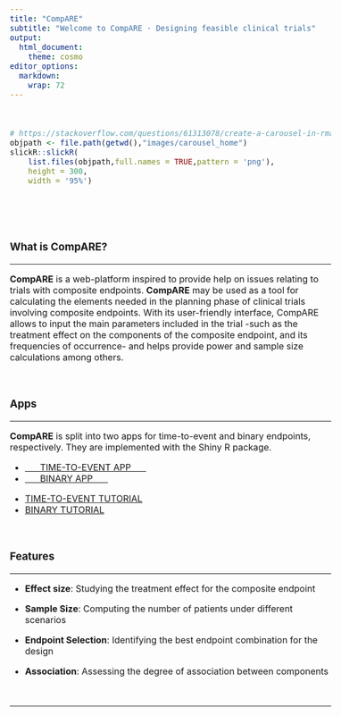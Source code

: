 ---
title: "CompARE"
subtitle: "Welcome to CompARE - Designing feasible clinical trials"
output:
  html_document:
    theme: cosmo
editor_options: 
  markdown: 
    wrap: 72
---

```{=html}
<style type="text/css">
h1.title {
  display: none;
}
</style>
```
```{=html}
<style type="text/css">
.subtitle {
  font-size: 36px;
  font-weight: 500;
  color: DarkRed;
  text-align: center;
}
</style>
```
```{=html}
<style type="text/css">
  body{
  font-size: 12pt;
}
</style>
```
```{=html}
<head>
<title>CompARE</title>
</head>
```
<br>

```{r echo=FALSE}
# https://stackoverflow.com/questions/61313078/create-a-carousel-in-rmarkdown
objpath <- file.path(getwd(),"images/carousel_home")
slickR::slickR(
    list.files(objpath,full.names = TRUE,pattern = 'png'),
    height = 300,
    width = '95%')
```

<br>

<br>

### What is CompARE?

<hr>

**CompARE** is a web-platform inspired to provide help on issues
relating to trials with composite endpoints. **CompARE** may be used as
a tool for calculating the elements needed in the planning phase of
clinical trials involving composite endpoints. With its user-friendly
interface, CompARE allows to input the main parameters included in the
trial -such as the treatment effect on the components of the composite
endpoint, and its frequencies of occurrence- and helps provide power and
sample size calculations among others.

<br>

### Apps

<hr>

**CompARE** is split into two apps for time-to-event and binary
endpoints, respectively. They are implemented with the Shiny R package.
<br>

<ul class="pager">

<!--this is the style of the button-->

<li><a href="https://www.grbio.eu/compare/CompARETimeToEvent/">&nbsp;&nbsp;&nbsp;&nbsp;&nbsp;&nbsp;TIME-TO-EVENT
APP&nbsp;&nbsp;&nbsp;&nbsp;&nbsp;&nbsp;</a></li>

<li><a href="https://www.grbio.eu/compare/CompAREBinary/">&nbsp;&nbsp;&nbsp;&nbsp;&nbsp;&nbsp;BINARY
APP&nbsp;&nbsp;&nbsp;&nbsp;&nbsp;&nbsp;</a></li>

</ul>

<ul class="pager">

<!--this is the style of the button-->

<li><a href="https://www.grbio.eu/compare/CompARETimeToEvent/help_Tutorial.html">TIME-TO-EVENT
TUTORIAL</a></li>

<li><a href="https://www.grbio.eu/compare/CompAREBinary/Help-Tutorial.html">BINARY
TUTORIAL</a></li>

</ul>

<br>

### Features

<hr>

-   **Effect size**: Studying the treatment effect for the composite
    endpoint

-   **Sample Size**: Computing the number of patients under different
    scenarios

-   **Endpoint Selection**: Identifying the best endpoint combination
    for the design

-   **Association**: Assessing the degree of association between
    components

<br>

<hr>
